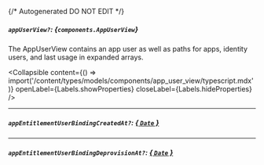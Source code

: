 {/* Autogenerated DO NOT EDIT  */}

##### `appUserView?`: *{`components.AppUserView`}*
The AppUserView contains an app user as well as paths for apps, identity users, and last usage in expanded arrays.

<Collapsible content={() => import('/content/types/models/components/app_user_view/typescript.mdx')} openLabel={Labels.showProperties} closeLabel={Labels.hideProperties} />


---
##### `appEntitlementUserBindingCreatedAt?`: [*{ `Date` }*](https://developer.mozilla.org/en-US/docs/Web/JavaScript/Reference/Global_Objects/Date)

---
##### `appEntitlementUserBindingDeprovisionAt?`: [*{ `Date` }*](https://developer.mozilla.org/en-US/docs/Web/JavaScript/Reference/Global_Objects/Date)


